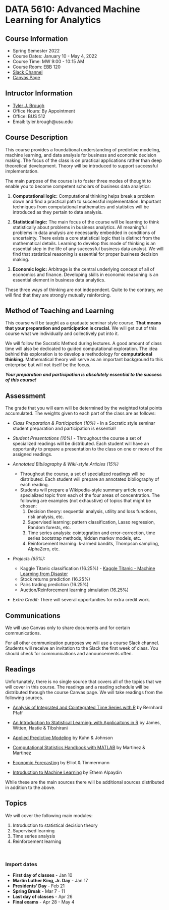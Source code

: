 # DATA 5610: Advanced Machine Learning for Analytics {-}

## Course Information {-}

- Spring Semester 2022
- Course Dates: January 10 - May 4, 2022
- Course Time: MW 9:00 - 10:15 AM 
- Course Room: EBB 120
- [Slack Channel]()
- [Canvas Page]()


## Intructor Information {-}

- [Tyler J. Brough](broughtj.github.io)
- Office Hours: By Appointment
- Office: BUS 512
- Email: tyler.brough@usu.edu

## Course Description {-}

This course provides a foundational understanding of predictive modeling, machine learning, and data analysis for business and economic decision making. The focus of the class is on practical applications rather than deep theoretical development. Theory will be introduced to support successful implementation. 

The main purpose of the course is to foster three modes of thought to enable you to become competent scholars of business data analytics:

1. __Computational logic:__ Computational thinking helps break a problem down and find a practical path to successful implementation. Important techniques from computational mathematics and
   statistics will be introduced as they pertain to data analysis.
   
2. __Statistical logic:__ The main focus of the course will be learning to think statistically about problems in business analytics. All meaningful problems in data analysis are necessarily embedded in conditions of uncertainty. There exists a core statistical logic that is distinct from the mathematical details. Learning to develop this mode of thinking is an essential step in the life of any successful business data analyst. We will find that statistical reasoning is essential for proper business decision making. 

3. __Economic logic:__ Arbitrage is the central underlying concept of all of economics and finance. Developing skills in economic reasoning is an essential element in business data analytics.

These three ways of thinking are not independent. Quite to the contrary, we will find that they are strongly mutually reinforcing.


## Method of Teaching and Learning {-}

This course will be taught as a graduate seminar style course. __That means that your preparation and participation is crucial.__ We will get out of this course what we individually and collectively put into it. 

We will follow the Socratic Method during lectures. A good amount of class time will also be dedicated to guided computational exploration. The idea behind this exploration is to develop a methodology for __computational thinking__. Mathematical theory will serve as an important background to this enterprise but will not itself be the focus. 

___Your preparation and participation is absolutely essential to the success of this course!___


## Assessment {-}

The grade that you will earn will be determined by the weighted total points accumulated. The weights given to each part of the class are as follows:

* _Class Preparation & Participation (10%)_ - In a Socratic style seminar student preparation and participation is essential!

* _Student Presentations (10%)_ - Throughout the course a set of specialized readings will be distributed. Each student will have an opportunity to prepare a presentation to the class on one or more of the assigned readings. 

* _Annotated Bibliography & Wiki-style Articles (15%)_ 
	- Throughout the course, a set of specialized readings will be distributed. Each student will prepare an annotated bibliography of each reading.
	- Students will prepare a Wikipedia-style summary article on one specialized topic from each of the four areas of concentration. The following are examples (not exhaustive) of topics that might be chosen:
		1. Decision theory: sequential analysis, utility and loss functions, risk analysis, etc.
		2. Supervised learning: pattern classification, Lasso regression, Random forests, etc.
		3. Time series analysis: cointegration and error-correction, time series bootstrap methods, hidden markov models, etc.
		4. Reinforcement learning: k-armed bandits, Thompson sampling, AlphaZero, etc.

* _Projects (65%):_
	- Kaggle Titanic classification (16.25%) - [Kaggle Titanic - Machine Learning from Disaster](https://www.kaggle.com/c/titanic)
	- Stock returns prediction (16.25%)
	- Pairs trading prediction (16.25%)
	- Auction/Reinforcement learning simulation (16.25%)
	
* _Extra Credit:_ There will several opportunities for extra credit work. 


## Communications {-}

We will use Canvas only to share documents and for certain communications. 

For all other communication purposes we will use a course Slack channel. Students will receive an invitation to the Slack the first week of class. You should check for communications and announcements often. 


## Readings {-}

Unfortunately, there is no single source that covers all of the topics that we will cover in this course.  The readings and a reading schedule will be distributed through the course Canvas page. We will take readings from the following sources.

* [Analysis of Integrated and Cointegrated Time Series with R][Pfaff] by Bernhard Pfaff

* [An Introduction to Statistical Learning: with Applicaitons in R][JamesWittenHastieTibshirani] by James, Witten, Hastie & Tibshirani

* [Applied Predictive Modeling][KuhnJohnson] by Kuhn & Johnson

* [Computational Statistics Handbook with MATLAB][MartinezMartinez] by Martinez & Martinez

* [Economic Forecasting][ElliotTimmermann] by Elliot & Timmermann
 
* [Introduction to Machine Learning][Alpaydin] by Ethem Alpaydin


While these are the main sources there will be additional sources distributed in addition to the above. 


## Topics {-}

We will cover the following main modules:

1. Introduction to statistical decision theory
2. Supervised learning
3. Time series analysis
4. Reinforcement learning 

<br>

### Import dates {-}

* __First day of classes__ - Jan 10
* __Martin Luther King, Jr. Day__ - Jan 17
* __Presidents' Day__ - Feb 21
* __Spring Break__ - Mar 7 - 11
* __Last day of classes__ - Apr 26
* __Final exams__ - Apr 28 - May 4


[Alpaydin]: https://www.cmpe.boun.edu.tr/~ethem/i2ml3e/
[ElliotTimmermann]: https://press.princeton.edu/books/hardcover/9780691140131/economic-forecasting
[JamesWittenHastieTibshirani]: https://www.statlearning.com/
[KuhnJohnson]: http://appliedpredictivemodeling.com/
[MartinezMartinez]: https://www.routledge.com/Computational-Statistics-Handbook-with-MATLAB/Martinez-Martinez/p/book/9781466592735
[Pfaff]: https://link.springer.com/book/10.1007/978-0-387-75967-8